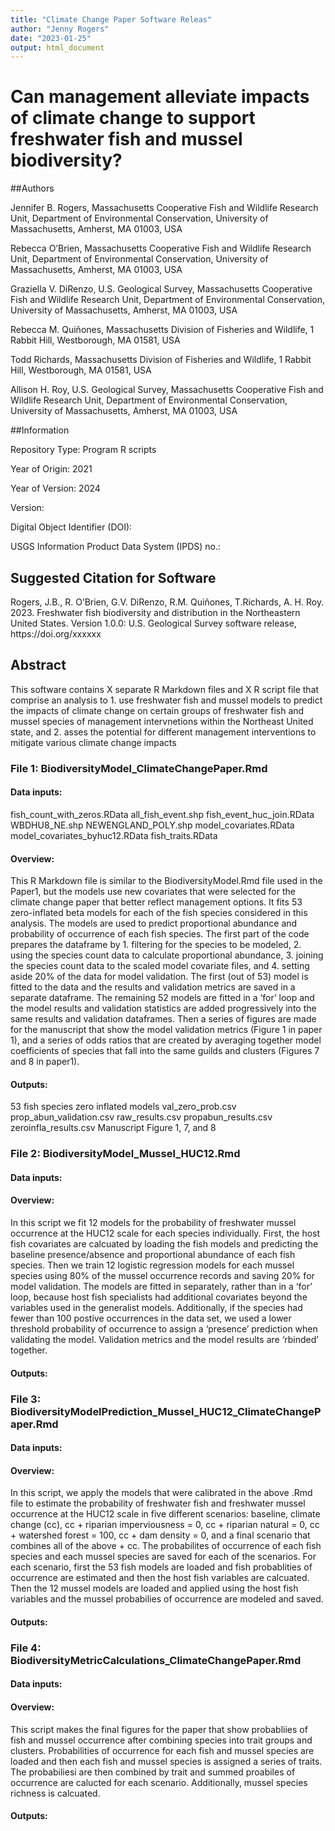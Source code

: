 ```yaml
---
title: "Climate Change Paper Software Releas"
author: "Jenny Rogers"
date: "2023-01-25"
output: html_document
---
```


# Can management alleviate impacts of climate change to support freshwater fish and mussel biodiversity? 

##Authors

Jennifer B. Rogers, Massachusetts Cooperative Fish and Wildlife Research Unit, Department of Environmental Conservation, University of Massachusetts, Amherst, MA 01003, USA

Rebecca O'Brien, Massachusetts Cooperative Fish and Wildlife Research Unit, Department of Environmental Conservation, University of Massachusetts, Amherst, MA 01003, USA

Graziella V. DiRenzo, U.S. Geological Survey, Massachusetts Cooperative Fish and Wildlife Research Unit, Department of Environmental Conservation, University of Massachusetts, Amherst, MA 01003, USA 

Rebecca M. Quiñones, Massachusetts Division of Fisheries and Wildlife, 1 Rabbit Hill, Westborough, MA 01581, USA

Todd Richards, Massachusetts Division of Fisheries and Wildlife, 1 Rabbit Hill, Westborough, MA 01581, USA

Allison H. Roy, U.S. Geological Survey, Massachusetts Cooperative Fish and Wildlife Research Unit, Department of Environmental Conservation, University of Massachusetts, Amherst, MA 01003, USA


##Information

Repository Type: Program R scripts

Year of Origin: 2021

Year of Version: 2024

Version: 

Digital Object Identifier (DOI): 

USGS Information Product Data System (IPDS) no.:

## Suggested Citation for Software
Rogers, J.B., R. O'Brien, G.V. DiRenzo, R.M. Quiñones, T.Richards, A. H. Roy. 2023. Freshwater fish biodiversity and distribution in the Northeastern United States. Version 1.0.0: U.S. Geological Survey software release, https://doi.org/xxxxxx

## Abstract

This software contains X separate R Markdown files and X R script file that comprise an analysis to 1. use freshwater fish and mussel models to predict the impacts of climate change on certain groups of freshwater fish and mussel species of management intervnetions within the Northeast United state, and 2. asses the potential for different management interventions to mitigate various climate change impacts






### File 1: BiodiversityModel_ClimateChangePaper.Rmd

#### Data inputs:
fish_count_with_zeros.RData
all_fish_event.shp
fish_event_huc_join.RData
WBDHU8_NE.shp
NEWENGLAND_POLY.shp
model_covariates.RData
model_covariates_byhuc12.RData
fish_traits.RData


#### Overview: 
This R Markdown file is similar to the BiodiversityModel.Rmd file used in the Paper1, but the models use new covariates that were selected for the climate change paper that better reflect management options.  It fits 53 zero-inflated beta models for each of the fish species considered in this analysis. The models are used to predict proportional abundance and probability of occurrence of each fish species. The first part of the code prepares the dataframe by 1. filtering for the species to be modeled, 2. using the species count data to calculate proportional abundance, 3. joining the species count data to the scaled model covariate files,  and 4. setting aside 20% of the data for model validation.  The first (out of 53) model is fitted to the data and the results and validation metrics are saved in a separate dataframe.  The remaining 52 models are fitted in a 'for' loop and the model results and validation statistics are added progressively into the same results and validation dataframes.  Then a series of figures are made for the manuscript that show the model validation metrics (Figure 1 in paper 1), and a series of odds ratios that are created by averaging together model coefficients of species that fall into the same guilds and clusters (Figures 7 and 8 in paper1).

#### Outputs:
53 fish species zero inflated models
val_zero_prob.csv
prop_abun_validation.csv
raw_results.csv
propabun_results.csv
zeroinfla_results.csv
Manuscript Figure 1, 7, and 8





### File 2: BiodiversityModel_Mussel_HUC12.Rmd

#### Data inputs:


#### Overview: 
In this script we fit 12 models for the probability of freshwater mussel occurrence at the HUC12 scale for each species individually. First, the host fish covariates are calcuated by loading the fish models and predicting the baseline presence/absence and proportional abundance of each fish species. Then we train 12 logistic regression models for each mussel species using 80% of the mussel occurrence records and saving 20% for model validation. The models are fitted in separately, rather than in a 'for' loop, because host fish specialists had additional covariates beyond the variables used in the generalist models. Additionally, if the species had fewer than 100 postive occurrences in the data set, we used a lower threshold probability of occurrence to assign a 'presence' prediction when validating the model. Validation metrics and the model results are 'rbinded' together.

#### Outputs:





### File 3: BiodiversityModelPrediction_Mussel_HUC12_ClimateChangePaper.Rmd

#### Data inputs:


#### Overview: 
In this script, we apply the models that were calibrated in the above .Rmd file to estimate the probability of freshwater fish and freshwater mussel occurrence at the HUC12 scale in five different scenarios: baseline, climate change (cc), cc + riparian imperviousness = 0, cc + riparian natural = 0, cc + watershed forest = 100, cc + dam density = 0, and a final scenario that combines all of the above + cc.  The probabilites of occurrence of each fish species and each mussel species are saved for each of the scenarios.  For each scenario, first the 53 fish models are loaded and fish probablities of occurrence are estimated and then the host fish variables are calcuated. Then the 12 mussel models are loaded and applied using the host fish variables and the mussel probabilies of occurrence are modeled and saved.


#### Outputs:



### File 4: BiodiversityMetricCalculations_ClimateChangePaper.Rmd


#### Data inputs:


#### Overview: 
This script makes the final figures for the paper that show probabliies of fish and mussel occurrence after combining species into trait groups and clusters.  Probabilities of occurrence for each fish and mussel species are loaded and then each fish and mussel species is assigned a series of traits. The probabiliesi are then combined by trait and summed proabiles of occurrence are calucted for each scenario. Additionally, mussel species richness is calcuated.

#### Outputs:

